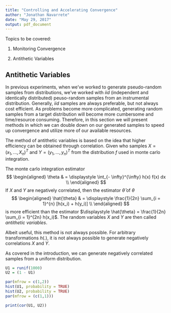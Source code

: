```yaml
---
title: "Controlling and Accelerating Convergence"
author: "Jonathan Navarrete"
date: "May 29, 2017"
output: pdf_document
---
```




Topics to be covered:

1. Monitoring Convergence

2. Antithetic Variables




## Antithetic Variables

In previous experiments, when we've worked to generate pseudo-random samples from distributions, we've worked with *iid* (independent and identically distributed) peuso-random samples from an instrumental distribution. Generally, *iid* samples are always preferable, but not always cost efficient. As problems become more complicated, generating random samples from a target distribution will become more cumbersome and time/resource consuming. Therefore, in this section we will present methods in which we can double down on our generated samples to speed up convergence and utilize more of our available resources.


The method of antithetic variables is based on the idea that higher efficiency can be obtained through correlation. Given who samples $X = (x_1, ..., X_n)^T$ and $Y = (y_1, ..., y_n)^T$ from the distribution $f$ used in monte carlo integration.  

The monte carlo integration estimator
$$
\begin{aligned}
\theta & = \displaystyle \int_{- \infty}^{\infty} h(x) f(x) dx \\
\end{aligned}
$$
If $X$ and $Y$ are negatively correlated, then the estimator $\hat{\theta}$ of $\theta$
$$
\begin{aligned}
\hat{\theta} & = \displaystyle \frac{1}{2n} \sum_{i = 1}^{n} [h(x_i) + h(y_i)] \\
\end{aligned}
$$
is more efficient than the estimator $\displaystyle \hat{\theta} = \frac{1}{2n} \sum_{i = 1}^{2n} h(x_i)$. The random variables $X$ and $Y$ are then called *antithetic variables*. 

Albeit useful, this method is not always possible. For arbitrary transformations $h(.)$, it is not always possible to generate negatively correlations $X$ and $Y$.

As covered in the introduction, we can generate negatively correlated samples from a uniform distribution.

```r
U1 = runif(1000)
U2 = (1 - U1)

par(mfrow = c(1,2))
hist(U1, probability = TRUE)
hist(U2, probability = TRUE)
par(mfrow = (c(1,1)))

print(cor(U1, U2))
```











